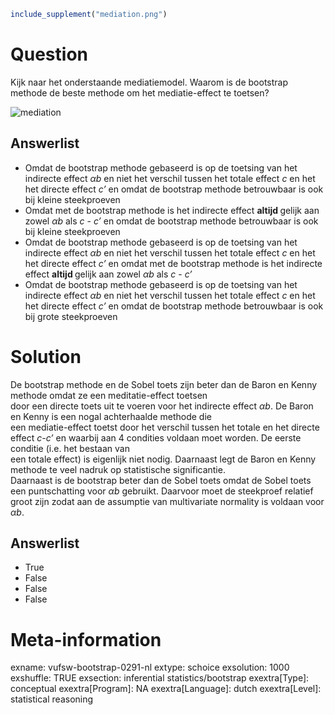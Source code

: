 ```r
include_supplement("mediation.png")
```

Question
========
Kijk naar het onderstaande mediatiemodel. Waarom is de bootstrap methode
de beste methode om het mediatie-effect te toetsen?  
  
<img src="mediation.png" class="fr-fic fr-dii tvcss_2"
alt="mediation" />

Answerlist
----------
* Omdat de bootstrap methode gebaseerd is op de toetsing van het indirecte
  effect *αb* en niet het verschil tussen het totale effect *c* en het het
  directe effect *c' *en omdat de bootstrap methode betrouwbaar is ook bij
  kleine steekproeven
* Omdat met de bootstrap methode is het indirecte effect **altijd **gelijk
  aan zowel *αb* als *c* - *c' *en omdat de bootstrap methode betrouwbaar
  is ook bij kleine steekproeven
* Omdat de bootstrap methode gebaseerd is op de toetsing van het indirecte
  effect *αb* en niet het verschil tussen het totale effect *c* en het het
  directe effect *c' *en omdat met de bootstrap methode is het indirecte
  effect **altijd **gelijk aan zowel *αb* als *c* - *c'*
* Omdat de bootstrap methode gebaseerd is op de toetsing van het indirecte
  effect *αb* en niet het verschil tussen het totale effect *c* en het het
  directe effect *c' *en omdat de bootstrap methode betrouwbaar is ook bij
  grote steekproeven

Solution
========





De bootstrap methode en de Sobel toets zijn beter dan de Baron en Kenny
methode omdat ze een meditatie-effect toetsen  
door een directe toets uit te voeren voor het indirecte effect *αb*. De
Baron en Kenny is een nogal achterhaalde methode die  
een mediatie-effect toetst door het verschil tussen het totale en het
directe effect *c-c' *en waarbij aan 4 condities voldaan moet worden. De
eerste conditie (i.e. het bestaan van  
een totale effect) is eigenlijk niet nodig. Daarnaast legt de Baron en
Kenny methode te veel nadruk op statistische significantie.  
Daarnaast is de bootstrap beter dan de Sobel toets omdat de Sobel toets
een puntschatting voor *αb *gebruikt. Daarvoor moet de steekproef
relatief  
groot zijn zodat aan de assumptie van multivariate normality is voldaan
voor *αb*.




Answerlist
----------
* True
* False
* False
* False

Meta-information
================
exname: vufsw-bootstrap-0291-nl
extype: schoice
exsolution: 1000
exshuffle: TRUE
exsection: inferential statistics/bootstrap
exextra[Type]: conceptual
exextra[Program]: NA
exextra[Language]: dutch
exextra[Level]: statistical reasoning

